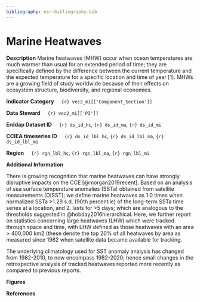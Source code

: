 ```yaml
---
bibliography: esr-bibliography.bib
---
```


# Marine Heatwaves

**Description** Marine heatwaves (MHW) occur when ocean temperatures are much warmer than usual for an extended period of time; they are specifically defined by the difference between the current temperature and the expected temperature for a specific location and time of year \[1\]. MHWs are a growing field of study worldwide because of their effects on ecosystem structure, biodiversity, and regional economies.

**Indicator Category**     `{r} vec2_mi[['Component_Section']]`

**Data Steward**     `{r} vec2_mi[['PI']]`

**Erddap Dataset ID**     `{r} ds_id_hc`, `{r} ds_id_ma`, `{r} ds_id_mi`

**CCIEA timeseries ID**     `{r} ds_id_lbl_hc`, `{r} ds_id_lbl_ma`, `{r} ds_id_lbl_mi`

**Region**     `{r} rgn_lbl_hc`, `{r} rgn_lbl_ma`, `{r} rgn_lbl_mi`

**Additional Information**

There is growing recognition that marine heatwaves can have strongly disruptive impacts on the CCE [@morgan2019recent]. Based on an analysis of sea surface temperature anomalies (SSTa) obtained from satellite measurements (OISST); we define marine heatwaves as 1.0 times when normalized SSTa \>1.29 s.d. (90th percentile) of the long-term SSTa time series at a location, and 2. lasts for \>5 days; which are analogous to the thresholds suggested in @hobday2016hierarchical. Here, we further report on statistics concerning large heatwaves (LHW) which were tracked through space and time, with LHW defined as those heatwaves with an area \> 400,000 km2 (these denote the top 20% of all heatwaves by area as measured since 1982 when satellite data became available for tracking.

The underlying climatology used for SST anomaly analysis has changed from 1982-2010, to now encompass 1982-2020; hence small changes in the retrospective analysis of tracked heatwaves reported more recently as compared to previous reports.

**Figures**


**References**

